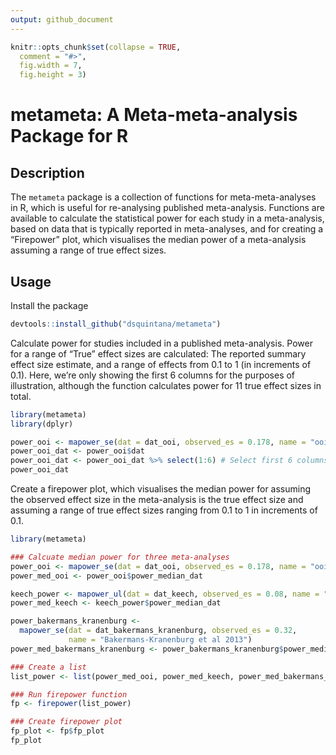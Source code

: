 ```yaml
---
output: github_document
---
```


```r
knitr::opts_chunk$set(collapse = TRUE,
  comment = "#>",
  fig.width = 7,
  fig.height = 3)
```

# metameta: A Meta-meta-analysis Package for R

## Description

The `metameta` package is a collection of functions for 
meta-meta-analyses in R, which is useful for re-analysing published meta-analysis. Functions are
available to calculate the statistical power for each study in a
meta-analysis, based on data that is typically reported in
meta-analyses, and for creating a “Firepower” plot, which visualises the
median power of a meta-analysis assuming a range of true effect sizes.

## Usage
Install the package

```r
devtools::install_github("dsquintana/metameta")
```


Calculate power for studies included in a published meta-analysis. Power for a range of "True" effect
sizes are calculated: The reported summary effect size estimate, and a range of effects from 0.1 to 1 (in increments of 0.1). Here, we're only showing the first 6 columns for the purposes of illustration, although the function calculates power for 11 true effect sizes in total. 

```r
library(metameta)
library(dplyr)
```

```r
power_ooi <- mapower_se(dat = dat_ooi, observed_es = 0.178, name = "ooi et al 2017")
power_ooi_dat <- power_ooi$dat
power_ooi_dat <- power_ooi_dat %>% select(1:6) # Select first 6 columns
power_ooi_dat

```

Create a firepower plot, which visualises the median power for assuming the observed effect size in the meta-analysis is the true effect size and assuming a range of true effect sizes ranging from 0.1 to 1 in increments of 0.1. 

```r
library(metameta)

### Calcuate median power for three meta-analyses
power_ooi <- mapower_se(dat = dat_ooi, observed_es = 0.178, name = "ooi et al 2017")
power_med_ooi <- power_ooi$power_median_dat

keech_power <- mapower_ul(dat = dat_keech, observed_es = 0.08, name = "Keech et al 2017")
power_med_keech <- keech_power$power_median_dat

power_bakermans_kranenburg <- 
  mapower_se(dat = dat_bakermans_kranenburg, observed_es = 0.32, 
             name = "Bakermans-Kranenburg et al 2013")
power_med_bakermans_kranenburg <- power_bakermans_kranenburg$power_median_dat

### Create a list
list_power <- list(power_med_ooi, power_med_keech, power_med_bakermans_kranenburg)

### Run firepower function
fp <- firepower(list_power)

### Create firepower plot
fp_plot <- fp$fp_plot
fp_plot
```

